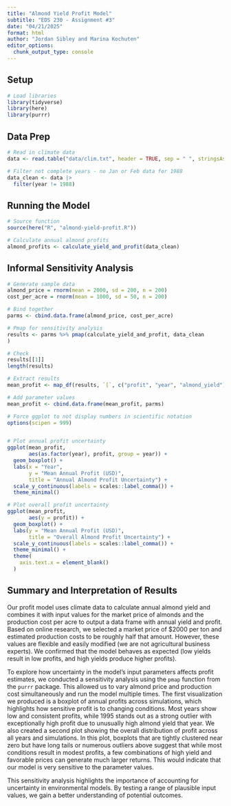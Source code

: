 ```yaml
---
title: "Almond Yield Profit Model"
subtitle: "EDS 230 - Assignment #3"
date: "04/21/2025"
format: html
author: "Jordan Sibley and Marina Kochuten" 
editor_options: 
  chunk_output_type: console
---
```


## Setup

```r
# Load libraries
library(tidyverse)
library(here)
library(purrr)
```

## Data Prep

```r
# Read in climate data
data <- read.table("data/clim.txt", header = TRUE, sep = " ", stringsAsFactors = FALSE)

# Filter not complete years - no Jan or Feb data for 1988
data_clean <- data |> 
  filter(year != 1988)
```

## Running the Model

```r
# Source function
source(here("R", "almond-yield-profit.R"))

# Calculate annual almond profits
almond_profits <- calculate_yield_and_profit(data_clean)
```

## Informal Sensitivity Analysis

```r
# Generate sample data
almond_price = rnorm(mean = 2000, sd = 200, n = 200)
cost_per_acre = rnorm(mean = 1000, sd = 50, n = 200)

# Bind together
parms <- cbind.data.frame(almond_price, cost_per_acre)

# Pmap for sensitivity analysis
results <- parms %>% pmap(calculate_yield_and_profit, data_clean
)

# Check
results[[1]]
length(results)

# Extract results
mean_profit <- map_df(results, `[`, c("profit", "year", "almond_yield"))

# Add parameter values
mean_profit <- cbind.data.frame(mean_profit, parms)

# Force ggplot to not display numbers in scientific notation
options(scipen = 999)


# Plot annual profit uncertainty
ggplot(mean_profit, 
       aes(as.factor(year), profit, group = year)) +
  geom_boxplot() +
  labs(x = "Year",
       y = "Mean Annual Profit (USD)",
       title = "Annual Almond Profit Uncertainty") +
  scale_y_continuous(labels = scales::label_comma()) +
  theme_minimal()

# Plot overall profit uncertainty
ggplot(mean_profit, 
       aes(y = profit)) +
  geom_boxplot() +
  labs(y = "Mean Annual Profit (USD)",
       title = "Overall Almond Profit Uncertainty") +
  scale_y_continuous(labels = scales::label_comma()) +
  theme_minimal() +
  theme(
    axis.text.x = element_blank()
  )
```


## Summary and Interpretation of Results

Our profit model uses climate data to calculate annual almond yield and combines it with input values for the market price of almonds and the production cost per acre to output a data frame with annual yield and profit. Based on online research, we selected a market price of $2000 per ton and estimated production costs to be roughly half that amount. However, these values are flexible and easily modified (we are not agricultural business experts). We confirmed that the model behaves as expected (low yields result in low profits, and high yields produce higher profits).

To explore how uncertainty in the model’s input parameters affects profit estimates, we conducted a sensitivity analysis using the `pmap` function from the `purrr` package. This allowed us to vary almond price and production cost simultaneously and run the model multiple times. The first visualization we produced is a boxplot of annual profits across simulations, which highlights how sensitive profit is to changing conditions. Most years show low and consistent profits, while 1995 stands out as a strong outlier with exceptionally high profit due to unusually high almond yield that year. We also created a second plot showing the overall distribution of profit across all years and simulations. In this plot, boxplots that are tightly clustered near zero but have long tails or numerous outliers above suggest that while most conditions result in modest profits, a few combinations of high yield and favorable prices can generate much larger returns. This would indicate that our model is very sensitive to the parameter values.

This sensitivity analysis highlights the importance of accounting for uncertainty in environmental models. By testing a range of plausible input values, we gain a better understanding of potential outcomes.






